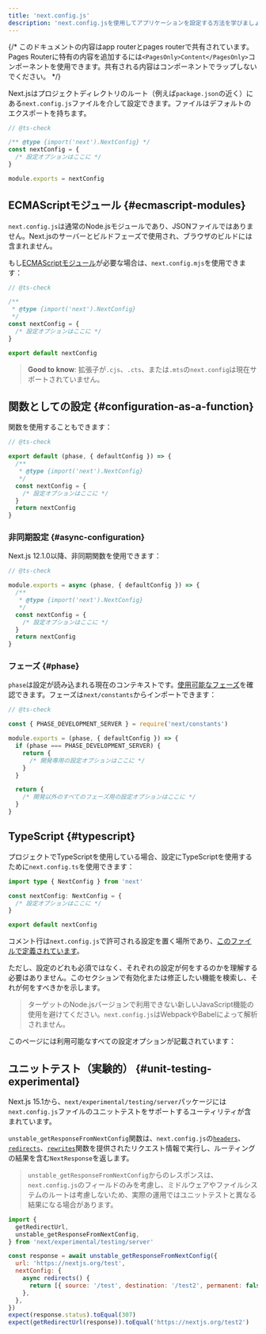 ```yaml
---
title: 'next.config.js'
description: 'next.config.jsを使用してアプリケーションを設定する方法を学びましょう。'
---
```


{/* このドキュメントの内容はapp routerとpages routerで共有されています。Pages Routerに特有の内容を追加するには`<PagesOnly>Content</PagesOnly>`コンポーネントを使用できます。共有される内容はコンポーネントでラップしないでください。 */}

Next.jsはプロジェクトディレクトリのルート（例えば`package.json`の近く）にある`next.config.js`ファイルを介して設定できます。ファイルはデフォルトのエクスポートを持ちます。

```js title="next.config.js"
// @ts-check

/** @type {import('next').NextConfig} */
const nextConfig = {
  /* 設定オプションはここに */
}

module.exports = nextConfig
```

## ECMAScriptモジュール {#ecmascript-modules}

`next.config.js`は通常のNode.jsモジュールであり、JSONファイルではありません。Next.jsのサーバーとビルドフェーズで使用され、ブラウザのビルドには含まれません。

もし[ECMAScriptモジュール](https://nodejs.org/api/esm.html)が必要な場合は、`next.config.mjs`を使用できます：

```js title="next.config.mjs"
// @ts-check

/**
 * @type {import('next').NextConfig}
 */
const nextConfig = {
  /* 設定オプションはここに */
}

export default nextConfig
```

> **Good to know**: 拡張子が`.cjs`、`.cts`、または`.mts`の`next.config`は現在サポートされていません。

## 関数としての設定 {#configuration-as-a-function}

関数を使用することもできます：

```js title="next.config.mjs"
// @ts-check

export default (phase, { defaultConfig }) => {
  /**
   * @type {import('next').NextConfig}
   */
  const nextConfig = {
    /* 設定オプションはここに */
  }
  return nextConfig
}
```

### 非同期設定 {#async-configuration}

Next.js 12.1.0以降、非同期関数を使用できます：

```js title="next.config.js"
// @ts-check

module.exports = async (phase, { defaultConfig }) => {
  /**
   * @type {import('next').NextConfig}
   */
  const nextConfig = {
    /* 設定オプションはここに */
  }
  return nextConfig
}
```

### フェーズ {#phase}

`phase`は設定が読み込まれる現在のコンテキストです。[使用可能なフェーズ](https://github.com/vercel/next.js/blob/5e6b008b561caf2710ab7be63320a3d549474a5b/packages/next/shared/lib/constants.ts#L19-L23)を確認できます。フェーズは`next/constants`からインポートできます：

```js title="next.config.js"
// @ts-check

const { PHASE_DEVELOPMENT_SERVER } = require('next/constants')

module.exports = (phase, { defaultConfig }) => {
  if (phase === PHASE_DEVELOPMENT_SERVER) {
    return {
      /* 開発専用の設定オプションはここに */
    }
  }

  return {
    /* 開発以外のすべてのフェーズ用の設定オプションはここに */
  }
}
```

## TypeScript {#typescript}

プロジェクトでTypeScriptを使用している場合、設定にTypeScriptを使用するために`next.config.ts`を使用できます：

```ts title="next.config.ts"
import type { NextConfig } from 'next'

const nextConfig: NextConfig = {
  /* 設定オプションはここに */
}

export default nextConfig
```

コメント行は`next.config.js`で許可される設定を置く場所であり、[このファイルで定義されています](https://github.com/vercel/next.js/blob/canary/packages/next/src/server/config-shared.ts)。

ただし、設定のどれも必須ではなく、それぞれの設定が何をするのかを理解する必要はありません。このセクションで有効化または修正したい機能を検索し、それが何をすべきかを示します。

> ターゲットのNode.jsバージョンで利用できない新しいJavaScript機能の使用を避けてください。`next.config.js`はWebpackやBabelによって解析されません。

このページには利用可能なすべての設定オプションが記載されています：

## ユニットテスト（実験的） {#unit-testing-experimental}

Next.js 15.1から、`next/experimental/testing/server`パッケージには`next.config.js`ファイルのユニットテストをサポートするユーティリティが含まれています。

`unstable_getResponseFromNextConfig`関数は、`next.config.js`の[`headers`](/docs/app/api-reference/config/next-config-js/headers)、[`redirects`](/docs/app/api-reference/config/next-config-js/redirects)、[`rewrites`](/docs/app/api-reference/config/next-config-js/rewrites)関数を提供されたリクエスト情報で実行し、ルーティングの結果を含む`NextResponse`を返します。

> `unstable_getResponseFromNextConfig`からのレスポンスは、`next.config.js`のフィールドのみを考慮し、ミドルウェアやファイルシステムのルートは考慮しないため、実際の運用ではユニットテストと異なる結果になる場合があります。

```js
import {
  getRedirectUrl,
  unstable_getResponseFromNextConfig,
} from 'next/experimental/testing/server'

const response = await unstable_getResponseFromNextConfig({
  url: 'https://nextjs.org/test',
  nextConfig: {
    async redirects() {
      return [{ source: '/test', destination: '/test2', permanent: false }]
    },
  },
})
expect(response.status).toEqual(307)
expect(getRedirectUrl(response)).toEqual('https://nextjs.org/test2')
```
